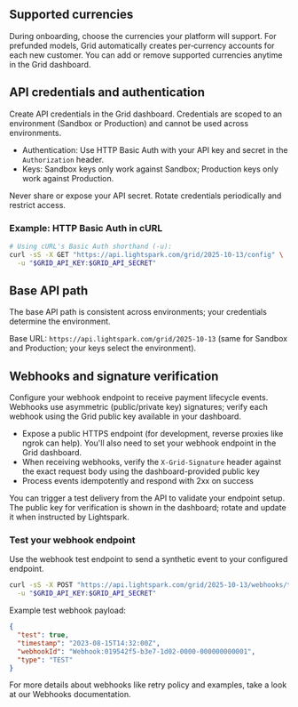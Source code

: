 ## Supported currencies
During onboarding, choose the currencies your platform will support. For prefunded models, Grid automatically creates per‑currency accounts for each new customer. You can add or remove supported currencies anytime in the Grid dashboard.

## API credentials and authentication
Create API credentials in the Grid dashboard. Credentials are scoped to an environment (Sandbox or Production) and cannot be used across environments.

- Authentication: Use HTTP Basic Auth with your API key and secret in the `Authorization` header.
- Keys: Sandbox keys only work against Sandbox; Production keys only work against Production.

<Tip>
Never share or expose your API secret. Rotate credentials periodically and restrict access.
</Tip>

### Example: HTTP Basic Auth in cURL

```bash
# Using cURL's Basic Auth shorthand (-u):
curl -sS -X GET "https://api.lightspark.com/grid/2025-10-13/config" \
  -u "$GRID_API_KEY:$GRID_API_SECRET"

```

## Base API path

The base API path is consistent across environments; your credentials determine the environment.

Base URL: `https://api.lightspark.com/grid/2025-10-13` (same for Sandbox and Production; your keys select the environment).

## Webhooks and signature verification
Configure your webhook endpoint to receive payment lifecycle events. Webhooks use asymmetric (public/private key) signatures; verify each webhook using the Grid public key available in your dashboard.

- Expose a public HTTPS endpoint (for development, reverse proxies like ngrok can help). You'll also need to set your webhook endpoint in the Grid dashboard.
- When receiving webhooks, verify the `X-Grid-Signature` header against the exact request body using the dashboard-provided public key
- Process events idempotently and respond with 2xx on success

You can trigger a test delivery from the API to validate your endpoint setup. The public key for verification is shown in the dashboard; rotate and update it when instructed by Lightspark.

### Test your webhook endpoint
Use the webhook test endpoint to send a synthetic event to your configured endpoint.

```bash
curl -sS -X POST "https://api.lightspark.com/grid/2025-10-13/webhooks/test" \
  -u "$GRID_API_KEY:$GRID_API_SECRET"
```

Example test webhook payload:

```json
{
  "test": true,
  "timestamp": "2023-08-15T14:32:00Z",
  "webhookId": "Webhook:019542f5-b3e7-1d02-0000-000000000001",
  "type": "TEST"
}
```

For more details about webhooks like retry policy and examples, take a look at our Webhooks documentation.
